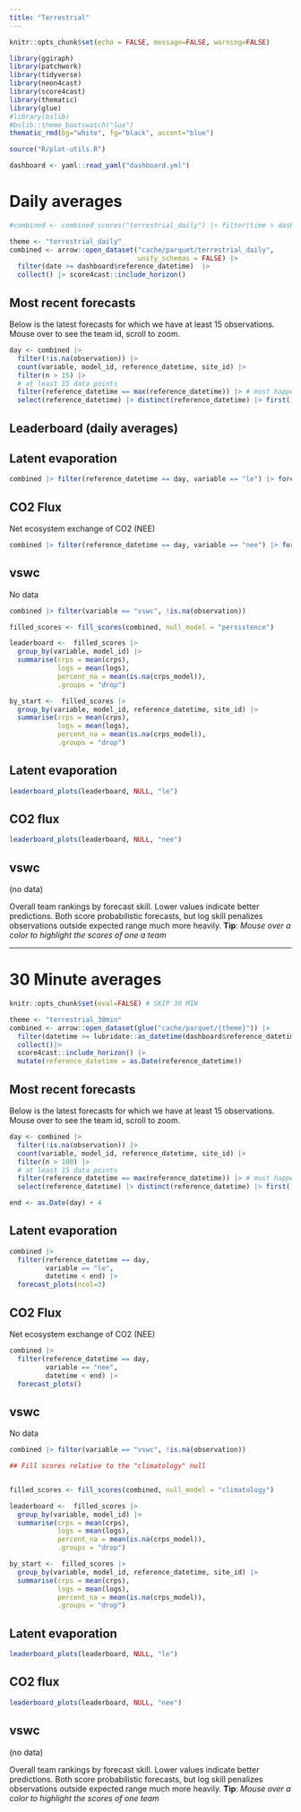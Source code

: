 ```yaml
---
title: "Terrestrial"
---
```


```r
knitr::opts_chunk$set(echo = FALSE, message=FALSE, warning=FALSE)
```

```r
library(ggiraph)
library(patchwork)
library(tidyverse)
library(neon4cast)
library(score4cast)
library(thematic)
library(glue)
#library(bslib)
#bslib::theme_bootswatch("lux")
thematic_rmd(bg="white", fg="black", accent="blue")

source("R/plot-utils.R")

```

```r
dashboard <- yaml::read_yaml("dashboard.yml")
```

# Daily averages

```r
#combined <- combined_scores("terrestrial_daily") |> filter(time > dashboard$reference_datetime)

theme <- "terrestrial_daily"
combined <- arrow::open_dataset("cache/parquet/terrestrial_daily",
                                unify_schemas = FALSE) |>
  filter(date >= dashboard$reference_datetime)  |>
  collect() |> score4cast::include_horizon()
```

## Most recent forecasts

Below is the latest forecasts for which we have at least 15 observations. Mouse over to see the team id, scroll to zoom.

```r
day <- combined |>
  filter(!is.na(observation)) |>
  count(variable, model_id, reference_datetime, site_id) |>
  filter(n > 15) |> 
  # at least 15 data points
  filter(reference_datetime == max(reference_datetime)) |> # must happen second
  select(reference_datetime) |> distinct(reference_datetime) |> first()
```

## Leaderboard (daily averages)

::: panel-tabset
## Latent evaporation

```r
combined |> filter(reference_datetime == day, variable == "le") |> forecast_plots()
```

## CO2 Flux

Net ecosystem exchange of CO2 (NEE)

```r
combined |> filter(reference_datetime == day, variable == "nee") |> forecast_plots()
```

## vswc

No data

```r
combined |> filter(variable == "vswc", !is.na(observation))
```
:::

```r
filled_scores <- fill_scores(combined, null_model = "persistence")
```

```r
leaderboard <-  filled_scores |> 
  group_by(variable, model_id) |>
  summarise(crps = mean(crps),
            logs = mean(logs),
            percent_na = mean(is.na(crps_model)),
            .groups = "drop")
```

```r
by_start <-  filled_scores |> 
  group_by(variable, model_id, reference_datetime, site_id) |>
  summarise(crps = mean(crps),
            logs = mean(logs),
            percent_na = mean(is.na(crps_model)),
            .groups = "drop")

```

::: panel-tabset
## Latent evaporation

```r
leaderboard_plots(leaderboard, NULL, "le")
```

## CO2 flux

```r
leaderboard_plots(leaderboard, NULL, "nee")
```

## vswc

(no data)
:::

Overall team rankings by forecast skill. Lower values indicate better predictions. Both score probabilistic forecasts, but log skill penalizes observations outside expected range much more heavily. **Tip**: *Mouse over a color to highlight the scores of one a team*

------------------------------------------------------------------------

# 30 Minute averages

```r

knitr::opts_chunk$set(eval=FALSE) # SKIP 30 MIN

theme <- "terrestrial_30min"
combined <- arrow::open_dataset(glue("cache/parquet/{theme}")) |>
  filter(datetime >= lubridate::as_datetime(dashboard$reference_datetime)) |>
  collect()|> 
  score4cast::include_horizon() |>
  mutate(reference_datetime = as.Date(reference_datetime))

```

## Most recent forecasts

Below is the latest forecasts for which we have at least 15 observations. Mouse over to see the team id, scroll to zoom.

```r
day <- combined |>
  filter(!is.na(observation)) |>
  count(variable, model_id, reference_datetime, site_id) |>
  filter(n > 100) |> 
  # at least 15 data points
  filter(reference_datetime == max(reference_datetime)) |> # must happen second
  select(reference_datetime) |> distinct(reference_datetime) |> first()

end <- as.Date(day) + 4
```

::: panel-tabset
## Latent evaporation

```r
combined |> 
  filter(reference_datetime == day, 
         variable == "le",
         datetime < end) |>
  forecast_plots(ncol=3)
```

## CO2 Flux

Net ecosystem exchange of CO2 (NEE)

```r
combined |> 
  filter(reference_datetime == day, 
         variable == "nee",
         datetime < end) |> 
  forecast_plots()
```

## vswc

No data

```r
combined |> filter(variable == "vswc", !is.na(observation))
```
:::

```r
## Fill scores relative to the "climatology" null


filled_scores <- fill_scores(combined, null_model = "climatology")
```

```r
leaderboard <-  filled_scores |> 
  group_by(variable, model_id) |>
  summarise(crps = mean(crps),
            logs = mean(logs),
            percent_na = mean(is.na(crps_model)),
            .groups = "drop")
```

```r
by_start <-  filled_scores |> 
  group_by(variable, model_id, reference_datetime, site_id) |>
  summarise(crps = mean(crps),
            logs = mean(logs),
            percent_na = mean(is.na(crps_model)),
            .groups = "drop")

```

::: panel-tabset
## Latent evaporation

```r
leaderboard_plots(leaderboard, NULL, "le")
```

## CO2 flux

```r
leaderboard_plots(leaderboard, NULL, "nee")
```

## vswc

(no data)
:::

Overall team rankings by forecast skill. Lower values indicate better predictions. Both score probabilistic forecasts, but log skill penalizes observations outside expected range much more heavily. **Tip**: *Mouse over a color to highlight the scores of one team*
